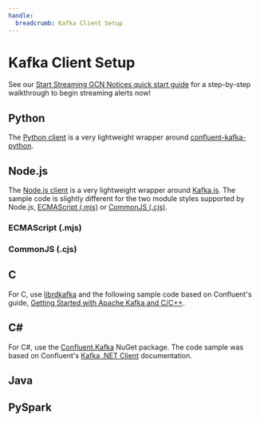 ```yaml
---
handle:
  breadcrumb: Kafka Client Setup
---
```



# Kafka Client Setup

See our [Start Streaming GCN Notices quick start guide](/quickstart) for a step-by-step walkthrough to begin streaming alerts now!

## Python

The [Python client](https://github.com/nasa-gcn/gcn-kafka-python) is a very lightweight wrapper around [confluent-kafka-python](https://docs.confluent.io/platform/current/clients/confluent-kafka-python/html/index.html).

<ClientSampleCode language="py" />

## Node.js

The [Node.js client](https://github.com/nasa-gcn/gcn-kafka-js) is a very lightweight wrapper around [Kafka.js](https://kafka.js.org). The sample code is slightly different for the two module styles supported by Node.js, [ECMAScript (.mjs)](https://nodejs.org/docs/latest/api/esm.html) or [CommonJS (.cjs)](https://nodejs.org/docs/latest/api/modules.html).

### ECMAScript (.mjs)

<ClientSampleCode language="mjs" />

### CommonJS (.cjs)

<ClientSampleCode language="cjs" />

## C

For C, use [librdkafka](https://github.com/edenhill/librdkafka) and the following sample code based on Confluent's guide, [Getting Started with Apache Kafka and C/C++](https://developer.confluent.io/get-started/c/).

<ClientSampleCode language="c" />

## C#

For C#, use the [Confluent.Kafka](https://www.nuget.org/packages/Confluent.Kafka/) NuGet package. The code sample was based on Confluent's [Kafka .NET Client](https://docs.confluent.io/kafka-clients/dotnet/current/overview.html#consumer) documentation.

<ClientSampleCode language="cs" />

## Java

<ClientSampleCode language="java" />

## PySpark

<ClientSampleCode language="pyspark" />
